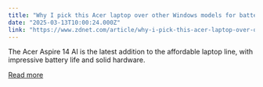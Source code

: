 ```yaml
---
title: "Why I pick this Acer laptop over other Windows models for battery life - and it's on sale"
date: "2025-03-13T10:00:24.000Z"
link: "https://www.zdnet.com/article/why-i-pick-this-acer-laptop-over-other-windows-models-for-battery-life-and-its-on-sale/"
---
```


The Acer Aspire 14 AI is the latest addition to the affordable laptop line, with impressive battery life and solid hardware.

[Read more](https://www.zdnet.com/article/why-i-pick-this-acer-laptop-over-other-windows-models-for-battery-life-and-its-on-sale/)
